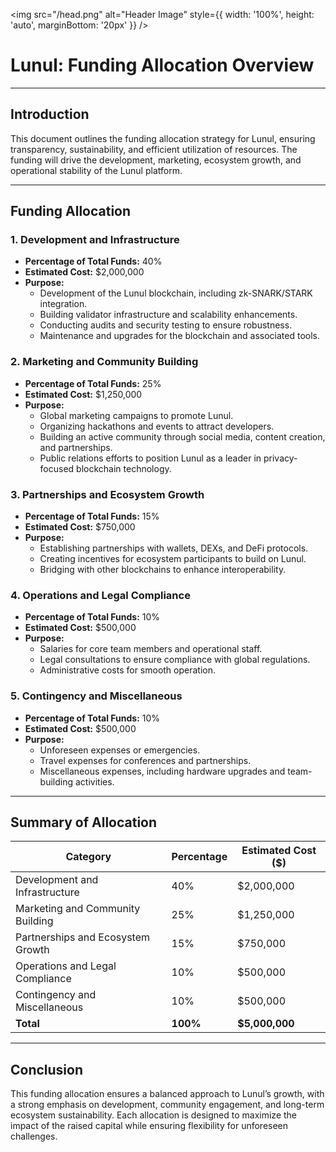 <img src="/head.png" alt="Header Image" style={{ width: '100%', height: 'auto', marginBottom: '20px' }} />
# Lunul: Funding Allocation Overview

---

## **Introduction**

This document outlines the funding allocation strategy for Lunul, ensuring transparency, sustainability, and efficient utilization of resources. The funding will drive the development, marketing, ecosystem growth, and operational stability of the Lunul platform.

---

## **Funding Allocation**

### **1. Development and Infrastructure**
- **Percentage of Total Funds:** 40%
- **Estimated Cost:** $2,000,000
- **Purpose:**
  - Development of the Lunul blockchain, including zk-SNARK/STARK integration.
  - Building validator infrastructure and scalability enhancements.
  - Conducting audits and security testing to ensure robustness.
  - Maintenance and upgrades for the blockchain and associated tools.

### **2. Marketing and Community Building**
- **Percentage of Total Funds:** 25%
- **Estimated Cost:** $1,250,000
- **Purpose:**
  - Global marketing campaigns to promote Lunul.
  - Organizing hackathons and events to attract developers.
  - Building an active community through social media, content creation, and partnerships.
  - Public relations efforts to position Lunul as a leader in privacy-focused blockchain technology.

### **3. Partnerships and Ecosystem Growth**
- **Percentage of Total Funds:** 15%
- **Estimated Cost:** $750,000
- **Purpose:**
  - Establishing partnerships with wallets, DEXs, and DeFi protocols.
  - Creating incentives for ecosystem participants to build on Lunul.
  - Bridging with other blockchains to enhance interoperability.

### **4. Operations and Legal Compliance**
- **Percentage of Total Funds:** 10%
- **Estimated Cost:** $500,000
- **Purpose:**
  - Salaries for core team members and operational staff.
  - Legal consultations to ensure compliance with global regulations.
  - Administrative costs for smooth operation.

### **5. Contingency and Miscellaneous**
- **Percentage of Total Funds:** 10%
- **Estimated Cost:** $500,000
- **Purpose:**
  - Unforeseen expenses or emergencies.
  - Travel expenses for conferences and partnerships.
  - Miscellaneous expenses, including hardware upgrades and team-building activities.

---

## **Summary of Allocation**

| Category                        | Percentage | Estimated Cost ($) |
|--------------------------------|------------|---------------------|
| Development and Infrastructure | 40%        | $2,000,000          |
| Marketing and Community Building| 25%        | $1,250,000          |
| Partnerships and Ecosystem Growth | 15%      | $750,000            |
| Operations and Legal Compliance | 10%        | $500,000            |
| Contingency and Miscellaneous   | 10%        | $500,000            |
| **Total**                      | **100%**   | **$5,000,000**      |

---

## **Conclusion**

This funding allocation ensures a balanced approach to Lunul’s growth, with a strong emphasis on development, community engagement, and long-term ecosystem sustainability. Each allocation is designed to maximize the impact of the raised capital while ensuring flexibility for unforeseen challenges.

